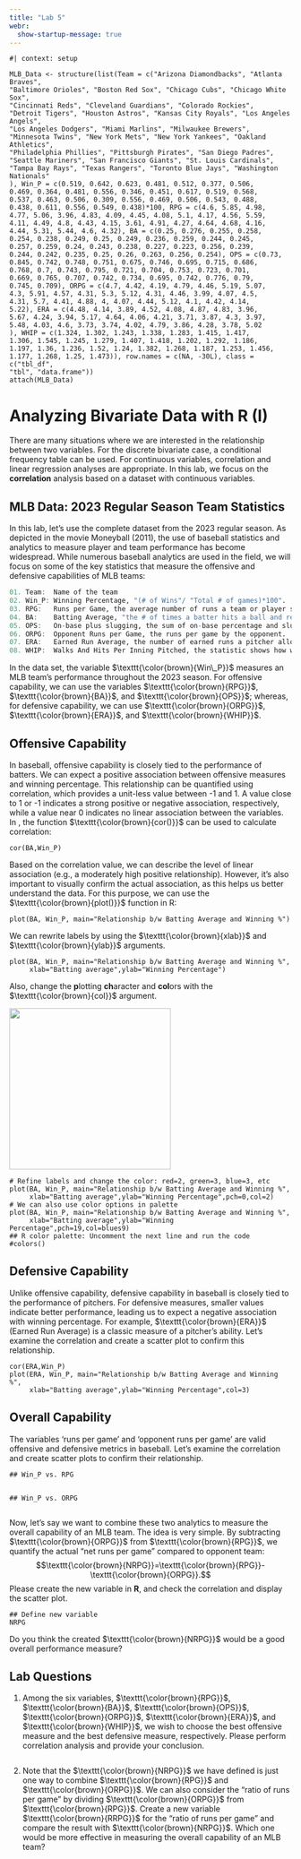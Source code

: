 ```yaml
---
title: "Lab 5"
webr:
  show-startup-message: true
---
```


```webr-r
#| context: setup

MLB_Data <- structure(list(Team = c("Arizona Diamondbacks", "Atlanta Braves", 
"Baltimore Orioles", "Boston Red Sox", "Chicago Cubs", "Chicago White Sox", 
"Cincinnati Reds", "Cleveland Guardians", "Colorado Rockies", 
"Detroit Tigers", "Houston Astros", "Kansas City Royals", "Los Angeles Angels", 
"Los Angeles Dodgers", "Miami Marlins", "Milwaukee Brewers", 
"Minnesota Twins", "New York Mets", "New York Yankees", "Oakland Athletics", 
"Philadelphia Phillies", "Pittsburgh Pirates", "San Diego Padres", 
"Seattle Mariners", "San Francisco Giants", "St. Louis Cardinals", 
"Tampa Bay Rays", "Texas Rangers", "Toronto Blue Jays", "Washington Nationals"
), Win_P = c(0.519, 0.642, 0.623, 0.481, 0.512, 0.377, 0.506, 
0.469, 0.364, 0.481, 0.556, 0.346, 0.451, 0.617, 0.519, 0.568, 
0.537, 0.463, 0.506, 0.309, 0.556, 0.469, 0.506, 0.543, 0.488, 
0.438, 0.611, 0.556, 0.549, 0.438)*100, RPG = c(4.6, 5.85, 4.98, 
4.77, 5.06, 3.96, 4.83, 4.09, 4.45, 4.08, 5.1, 4.17, 4.56, 5.59, 
4.11, 4.49, 4.8, 4.43, 4.15, 3.61, 4.91, 4.27, 4.64, 4.68, 4.16, 
4.44, 5.31, 5.44, 4.6, 4.32), BA = c(0.25, 0.276, 0.255, 0.258, 
0.254, 0.238, 0.249, 0.25, 0.249, 0.236, 0.259, 0.244, 0.245, 
0.257, 0.259, 0.24, 0.243, 0.238, 0.227, 0.223, 0.256, 0.239, 
0.244, 0.242, 0.235, 0.25, 0.26, 0.263, 0.256, 0.254), OPS = c(0.73, 
0.845, 0.742, 0.748, 0.751, 0.675, 0.746, 0.695, 0.715, 0.686, 
0.768, 0.7, 0.743, 0.795, 0.721, 0.704, 0.753, 0.723, 0.701, 
0.669, 0.765, 0.707, 0.742, 0.734, 0.695, 0.742, 0.776, 0.79, 
0.745, 0.709), ORPG = c(4.7, 4.42, 4.19, 4.79, 4.46, 5.19, 5.07, 
4.3, 5.91, 4.57, 4.31, 5.3, 5.12, 4.31, 4.46, 3.99, 4.07, 4.5, 
4.31, 5.7, 4.41, 4.88, 4, 4.07, 4.44, 5.12, 4.1, 4.42, 4.14, 
5.22), ERA = c(4.48, 4.14, 3.89, 4.52, 4.08, 4.87, 4.83, 3.96, 
5.67, 4.24, 3.94, 5.17, 4.64, 4.06, 4.21, 3.71, 3.87, 4.3, 3.97, 
5.48, 4.03, 4.6, 3.73, 3.74, 4.02, 4.79, 3.86, 4.28, 3.78, 5.02
), WHIP = c(1.324, 1.302, 1.243, 1.338, 1.283, 1.415, 1.417, 
1.306, 1.545, 1.245, 1.279, 1.407, 1.418, 1.202, 1.292, 1.186, 
1.197, 1.36, 1.236, 1.52, 1.24, 1.382, 1.268, 1.187, 1.253, 1.456, 
1.177, 1.268, 1.25, 1.473)), row.names = c(NA, -30L), class = c("tbl_df", 
"tbl", "data.frame"))
attach(MLB_Data)
```
::: {.hidden}
\let\OldTexttt\texttt
\renewcommand{\txt}[1]{\OldTexttt{\color{brown}{#1}}}
:::

# Analyzing Bivariate Data with **R** (I)

There are many situations where we are interested in the relationship between two variables. For the discrete bivariate case, a conditional frequency table can be used. For continuous variables, correlation and linear regression analyses are appropriate. In this lab, we focus on the **correlation** analysis based on a dataset with continuous variables.

## MLB Data: 2023 Regular Season Team Statistics

In this lab, let's use the complete dataset from the 2023 regular season. As depicted in the movie Moneyball (2011), the use of baseball statistics and analytics to measure player and team performance has become widespread. While numerous baseball analytics are used in the field, we will focus on some of the key statistics that measure the offensive and defensive capabilities of MLB teams:

```r
01. Team:  Name of the team 
02. Win_P: Winning Percentage, "(# of Wins"/ "Total # of games)*100".
03. RPG:   Runs per Game, the average number of runs a team or player scores in each game. 
04. BA:    Batting Average, "the # of times a batter hits a ball and reaches the base"/"the # of at bats by a batter".   
05. OPS:   On-base plus slugging, the sum of on-base percentage and slugging percentage. 
06. ORPG:  Opponent Runs per Game, the runs per game by the opponent.   
07. ERA:   Earned Run Average, the number of earned runs a pitcher allows per nine innings.    
08. WHIP:  Walks And Hits Per Inning Pitched, the statistic shows how well a pitcher has kept runners off the basepaths, one of his main goals.

```

In the data set, the variable $\txt{Win\_P}$ measures an MLB team's performance throughout the 2023 season. For offensive capability, we can use the variables $\txt{RPG}$, $\txt{BA}$, and $\txt{OPS}$; whereas, for defensive capability, we can use $\txt{ORPG}$, $\txt{ERA}$, and $\txt{WHIP}$.

## Offensive Capability

In baseball, offensive capability is closely tied to the performance of batters. We can expect a positive association between offensive measures and winning percentage. This relationship can be quantified using correlation, which provides a unit-less value between -1 and 1. A value close to 1 or -1 indicates a strong positive or negative association, respectively, while a value near 0 indicates no linear association between the variables. In \textbf{R}, the function $\txt{cor()}$ can be used to calculate correlation:

```webr-r
cor(BA,Win_P)
```

Based on the correlation value, we can describe the level of linear association (e.g., a moderately high positive relationship). However, it's also important to visually confirm the actual association, as this helps us better understand the data. For this purpose, we can use the $\txt{plot()}$ function in R:

```webr-r
plot(BA, Win_P, main="Relationship b/w Batting Average and Winning %")
```

We can rewrite labels by using the $\txt{xlab}$ and $\txt{ylab}$ arguments.

```webr-r
plot(BA, Win_P, main="Relationship b/w Batting Average and Winning %",
     xlab="Batting average",ylab="Winning Percentage")
```

Also, change the **p**lotting **ch**aracter and **col**ors with the $\txt{col}$ argument.

![](images/pch-symbols.png){fig-align="center" width="3in"}

```webr-r
# Refine labels and change the color: red=2, green=3, blue=3, etc
plot(BA, Win_P, main="Relationship b/w Batting Average and Winning %",
     xlab="Batting average",ylab="Winning Percentage",pch=0,col=2)
# We can also use color options in palette
plot(BA, Win_P, main="Relationship b/w Batting Average and Winning %",
     xlab="Batting average",ylab="Winning Percentage",pch=19,col=blues9)
## R color palette: Uncomment the next line and run the code
#colors()
```

## Defensive Capability

Unlike offensive capability, defensive capability in baseball is closely tied to the performance of pitchers. For defensive measures, smaller values indicate better performance, leading us to expect a negative association with winning percentage. For example, $\txt{ERA}$ (Earned Run Average) is a classic measure of a pitcher's ability. Let's examine the correlation and create a scatter plot to confirm this relationship.

```webr-r
cor(ERA,Win_P)
plot(ERA, Win_P, main="Relationship b/w Batting Average and Winning %",
     xlab="Batting average",ylab="Winning Percentage",col=3)
```

## Overall Capability

The variables 'runs per game' and 'opponent runs per game' are valid offensive and defensive metrics in baseball. Let’s examine the correlation and create scatter plots to confirm their relationship.

```webr-r
## Win_P vs. RPG


## Win_P vs. ORPG


```

Now, let's say we want to combine these two analytics to measure the overall capability of an MLB team. The idea is very simple. By subtracting $\txt{ORPG}$ from $\txt{RPG}$, we quantify the actual "net runs per game" compared to opponent team: $$\txt{NRPG}=\txt{RPG}-\txt{ORPG}.$$ Please create the new variable in **R**, and check the correlation and display the scatter plot.

```webr-r
## Define new variable
NRPG

```

Do you think the created $\txt{NRPG}$ would be a good overall performance measure?

## Lab Questions

1.  Among the six variables, $\txt{RPG}$, $\txt{BA}$, $\txt{OPS}$, $\txt{ORPG}$, $\txt{ERA}$, and $\txt{WHIP}$, we wish to choose the best offensive measure and the best defensive measure, respectively. Please perform correlation analysis and provide your conclusion.\

```webr-r

```

2.  Note that the $\txt{NRPG}$ we have defined is just one way to combine $\txt{RPG}$ and $\txt{ORPG}$. We can also consider the "ratio of runs per game" by dividing $\txt{ORPG}$ from $\txt{RPG}$. Create a new variable $\txt{RRPG}$ for the "ratio of runs per game" and compare the result with $\txt{NRPG}$. Which one would be more effective in measuring the overall capability of an MLB team?

```webr-r

```
